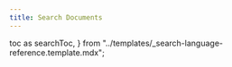 ```yaml
---
title: Search Documents
---
```


  toc as searchToc,
} from "../templates/_search-language-reference.template.mdx";

<SearchTemplate
  codeLang="go"
  createCollection={createCollectionSource}
  simpleSearch={simpleSearchSource}
  phraseSearch={phraseSearchSource}
  matchAllSearch={matchAllSource}
  searchFields={searchFieldsSource}
  searchFilters={searchFiltersSource}
  exactMatch={exactMatchSource}
  facetedSearch={facetedSearchSource}
  sortedSearch={sortedSearchSource}
  multipleSortFields={multipleSortFieldsSource}
  includeFields={includeFieldsSource}
  excludeFields={excludeFieldsSource}
  searchUsingCollation={searchUsingCollationSource}
/>

[//]: # "workaround to generate table of contents, see https://github.com/facebook/docusaurus/issues/3915"

